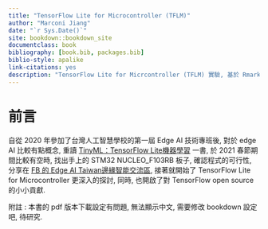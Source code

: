 ```yaml
--- 
title: "TensorFlow Lite for Microcontroller (TFLM)"
author: "Marconi Jiang"
date: "`r Sys.Date()`"
site: bookdown::bookdown_site
documentclass: book
bibliography: [book.bib, packages.bib]
biblio-style: apalike
link-citations: yes
description: "TensorFlow Lite for Micrcontroller (TFLM) 實驗, 基於 Rmarkdown / bookdown 做成"
---  
```




# 前言

自從 2020 年參加了台灣人工智慧學校的第一屆 Edge AI 技術專班後, 對於 edge AI 比較有點概念, 重讀 [TinyML：TensorFlow Lite機器學習](https://www.books.com.tw/products/0010865580?fbclid=IwAR1xgb-0LStRrHXajKT-u3uP982d0p8PQaDpNfhxHAzuCbATi6VOjYcwo2k)  一書, 於 2021 春節期間比較有空時, 找出手上的 STM32 NUCLEO_F103RB 板子, 確認程式的可行性, 分享在 [FB 的 Edge AI Taiwan邊緣智能交流區](https://www.facebook.com/groups/edgeaitw/permalink/2841368276150520/), 接著就開始了 TensorFlow Lite for Microcontroller 更深入的探討, 同時, 也開啟了對 TensorFlow open source 的小小貢獻. 

附註 : 本書的 pdf 版本下載設定有問題, 無法顯示中文, 需要修改 bookdown 設定吧, 待研究.    










